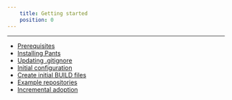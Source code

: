 ```yaml
---
    title: Getting started
    position: 0
---
```


---

- [Prerequisites](./prerequisites.mdx)
- [Installing Pants](./installing-pants.mdx)
- [Updating .gitignore](./updating-.gitignore.mdx)
- [Initial configuration](./initial-configuration.mdx)
- [Create initial BUILD files](./create-initial-build-files.mdx)
- [Example repositories](./example-repositories.mdx)
- [Incremental adoption](./incremental-adoption.mdx)

